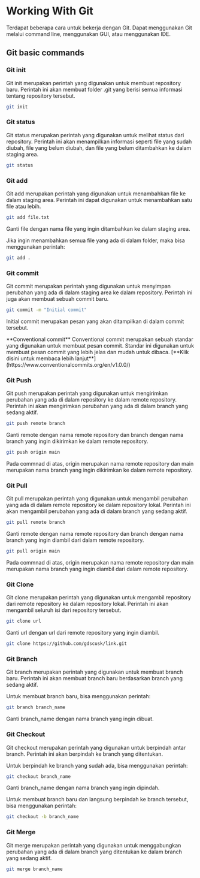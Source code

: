 
# Working With Git

Terdapat beberapa cara untuk bekerja dengan Git. Dapat menggunakan Git melalui command line, menggunakan GUI, atau menggunakan IDE.

## Git basic commands

### Git init

Git init merupakan perintah yang digunakan untuk membuat repository baru. Perintah ini akan membuat folder .git yang berisi semua informasi tentang repository tersebut.

```bash
git init
```

### Git status

Git status merupakan perintah yang digunakan untuk melihat status dari repository. Perintah ini akan menampilkan informasi seperti file yang sudah diubah, file yang belum diubah, dan file yang belum ditambahkan ke dalam staging area.

```bash
git status
```

### Git add

Git add merupakan perintah yang digunakan untuk menambahkan file ke dalam staging area. Perintah ini dapat digunakan untuk menambahkan satu file atau lebih.

```bash
git add file.txt
```

Ganti file dengan nama file yang ingin ditambahkan ke dalam staging area.

Jika ingin menambahkan semua file yang ada di dalam folder, maka bisa menggunakan perintah:

```bash
git add .
```

### Git commit

Git commit merupakan perintah yang digunakan untuk menyimpan perubahan yang ada di dalam staging area ke dalam repository. Perintah ini juga akan membuat sebuah commit baru.

```bash
git commit -m "Initial commit"
```

Initial commit merupakan pesan yang akan ditampilkan di dalam commit tersebut.

<Callout type="info">
  **Conventional commit** Conventional commit merupakan sebuah standar yang
  digunakan untuk membuat pesan commit. Standar ini digunakan untuk membuat
  pesan commit yang lebih jelas dan mudah untuk dibaca. [**Klik disini untuk
  membaca lebih lanjut**](https://www.conventionalcommits.org/en/v1.0.0/)
</Callout>

### Git Push

Git push merupakan perintah yang digunakan untuk mengirimkan perubahan yang ada di dalam repository ke dalam remote repository. Perintah ini akan mengirimkan perubahan yang ada di dalam branch yang sedang aktif.

```bash
git push remote branch
```

Ganti remote dengan nama remote repository dan branch dengan nama branch yang ingin dikirimkan ke dalam remote repository.

```bash
git push origin main
```

Pada commnad di atas, origin merupakan nama remote repository dan main merupakan nama branch yang ingin dikirimkan ke dalam remote repository.

### Git Pull

Git pull merupakan perintah yang digunakan untuk mengambil perubahan yang ada di dalam remote repository ke dalam repository lokal. Perintah ini akan mengambil perubahan yang ada di dalam branch yang sedang aktif.

```bash
git pull remote branch
```

Ganti remote dengan nama remote repository dan branch dengan nama branch yang ingin diambil dari dalam remote repository.

```bash
git pull origin main
```

Pada commnad di atas, origin merupakan nama remote repository dan main merupakan nama branch yang ingin diambil dari dalam remote repository.

### Git Clone

Git clone merupakan perintah yang digunakan untuk mengambil repository dari remote repository ke dalam repository lokal. Perintah ini akan mengambil seluruh isi dari repository tersebut.

```bash
git clone url
```

Ganti url dengan url dari remote repository yang ingin diambil.

```bash
git clone https://github.com/gdscusk/link.git
```

### Git Branch

Git branch merupakan perintah yang digunakan untuk membuat branch baru. Perintah ini akan membuat branch baru berdasarkan branch yang sedang aktif.

Untuk membuat branch baru, bisa menggunakan perintah:

```bash
git branch branch_name
```

Ganti branch_name dengan nama branch yang ingin dibuat.

### Git Checkout

Git checkout merupakan perintah yang digunakan untuk berpindah antar branch. Perintah ini akan berpindah ke branch yang ditentukan.

Untuk berpindah ke branch yang sudah ada, bisa menggunakan perintah:

```bash
git checkout branch_name
```

Ganti branch_name dengan nama branch yang ingin dipindah.

Untuk membuat branch baru dan langsung berpindah ke branch tersebut, bisa menggunakan perintah:

```bash
git checkout -b branch_name
```

### Git Merge

Git merge merupakan perintah yang digunakan untuk menggabungkan perubahan yang ada di dalam branch yang ditentukan ke dalam branch yang sedang aktif.

```bash
git merge branch_name
```
